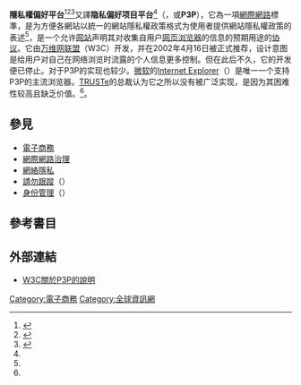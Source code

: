 {{NoteTA
|G1=IT
}}
{{for|[[PlayStation_Portable|PlayStation Portable]]上的[[电子游戏|电子游戏]]|女神異聞錄3}}
'''隱私權偏好平台'''<ref name="Web商务安全设计">{{Cite web |url=http://www.tup.tsinghua.edu.cn/booksCenter/bookcatalog.html?id=04266001 |title=Web商务安全设计与开发宝典——涵盖电子商务与移动商务 |access-date=2016-08-20 |archive-date=2020-10-29 |archive-url=https://web.archive.org/web/20201029193205/http://www.tup.tsinghua.edu.cn/booksCenter/bookcatalog.html?id=04266001 |dead-url=no }}</ref><ref name="圖書情報工作2010">{{cite book|title=圖書情報工作|url=http://books.google.com/books?id=IdBMAQAAIAAJ|year=2010|publisher=图书情报工作杂志社|language=zh-cn|quote=还可以采用访问控制、身份识别、数字水印、个人隐私偏好平台等技术来保障用户隐私的安全}}</ref><ref name="李丽峰李岩2007">{{cite book|author1=李丽峰|author2=李岩|title=人格权 从传统走向现代 : 理论与实务双重视角|url=http://books.google.com/books?id=_5goAQAAIAAJ|year=2007|publisher=中国法制出版社|language=zh-cn|isbn=978-7-80226-903-3|quote=在技术保护方面比较有代表性的软件是个人隐私偏好平台}}</ref>又譯'''隐私偏好项目平台'''<REF name="Oracle 中文文档对于P3P的中文翻译"/>（{{lang-en|Platform for Privacy Preferences Project}}，或'''P3P'''），它為一項[[網際網路|網際網路]]標準，是为方便各網站以統一的網站隱私權政策格式为使用者提供網站隱私權政策的表述<REF name="電腦技能基金會2008"/>，是一个允许[[网站|网站]]声明其对收集自用户[[网页浏览器|网页浏览器]]的信息的预期用途的[[网络传输协议|协议]]。它由[[万维网联盟|万维网联盟]]（W3C）开发，并在2002年4月16日被正式推荐，设计意图是给用户对自己在网络浏览时流露的个人信息更多控制。但在此后不久，它的开发便已停止。对于P3P的实现也较少。[[微软|微软]]的[[Internet_Explorer|Internet Explorer]]（{{lang-zh|[[IE浏览器|IE浏览器]]}}）是唯一一个支持P3P的主流浏览器。[[TRUSTe|TRUSTe]]的总裁认为它之所以没有被广泛实现，是因为其困难性较高且缺乏价值。<REF name="AutoYR-1"/>。

==參見==
* [[電子商務|電子商務]]
* [[網際網路治理|網際網路治理]]
* [[網絡隱私|網絡隱私]]
* [[請勿跟蹤|請勿跟蹤]]（{{lang-en|Do Not Track}}）
* [[身份管理|身份管理]]（{{lang-en|Identity  management}}）

==參考書目==
{{reflist| refs=

<ref name="Oracle 中文文档对于P3P的中文翻译">{{Cite web |url = https://docs.oracle.com/cd/E19683-01/817-3487/6mj315iem/index.html |title = Web 浏览器增强功能 (Solaris 9 12/03 操作环境的新增功能) |author = Oracle |language = 中文 |accessdate = 2016-08-20 |quote = 隐私偏好项目平台 (P3P) |archive-date = 2020-10-30 |archive-url = https://web.archive.org/web/20201030102009/https://docs.oracle.com/cd/E19683-01/817-3487/6mj315iem/index.html |dead-url = no }}</ref>

<ref name="電腦技能基金會2008">{{cite book|author=電腦技能基金會 |title=電子商務概論特訓教材|url=http://books.google.com/books?id=-1m_QwAACAAJ|year=2008|publisher=文魁|location=台北 |isbn=9789862042526}}</ref>

<ref name="AutoYR-1">{{Cite web |url=http://bits.blogs.nytimes.com/2010/09/17/a-loophole-big-enough-for-a-cookie-to-fit-through/ |title=A Loophole Big Enough for a Cookie to Fit Through |access-date=2016-08-20 |archive-date=2013-01-26 |archive-url=https://web.archive.org/web/20130126032302/http://bits.blogs.nytimes.com/2010/09/17/a-loophole-big-enough-for-a-cookie-to-fit-through/ |dead-url=no }}</ref>

}}

==外部連結==
* [https://www.w3.org/P3P/ W3C關於P3P的說明] {{Wayback|url=https://www.w3.org/P3P/ |date=20170613013527 }}

{{W3C规范和标准}}
[[Category:電子商務|Category:電子商務]]
[[Category:全球資訊網|Category:全球資訊網]]